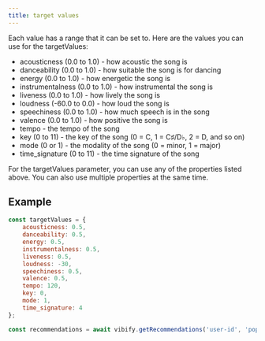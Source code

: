 ```yaml
---
title: target values
---
```



Each value has a range that it can be set to. Here are the values you can use for the targetValues:

- acousticness (0.0 to 1.0) - how acoustic the song is
- danceability (0.0 to 1.0) - how suitable the song is for dancing
- energy (0.0 to 1.0) - how energetic the song is
- instrumentalness (0.0 to 1.0) - how instrumental the song is
- liveness (0.0 to 1.0) - how lively the song is
- loudness (-60.0 to 0.0) - how loud the song is
- speechiness (0.0 to 1.0) - how much speech is in the song
- valence (0.0 to 1.0) - how positive the song is
- tempo - the tempo of the song
- key (0 to 11) - the key of the song (0 = C, 1 = C♯/D♭, 2 = D, and so on)
- mode (0 or 1) - the modality of the song (0 = minor, 1 = major)
- time_signature (0 to 11) - the time signature of the song

<Aside type="note" title="Note">
    <p>For the targetValues parameter, you can use any of the properties listed above. You can also use multiple properties at the same time.</p>
    <LinkCard
        title="Learn more"
        description="Learn more about the values you can use for the targetValues parameter"
        href="https://developer.spotify.com/documentation/web-api/reference/get-recommendations"
        target="_blank"
    />
</Aside>

## Example

```js
const targetValues = {
    acousticness: 0.5,
    danceability: 0.5,
    energy: 0.5,
    instrumentalness: 0.5,
    liveness: 0.5,
    loudness: -30,
    speechiness: 0.5,
    valence: 0.5,
    tempo: 120,
    key: 0,
    mode: 1,
    time_signature: 4
};

const recommendations = await vibify.getRecommendations('user-id', 'pop', true, true, true, false, true, false, targetValues);
```